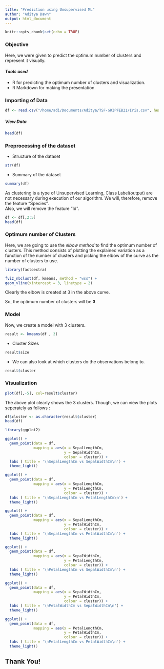 ```yaml
---
title: "Prediction using Unsupervised ML"
author: "Aditya Dawn"
output: html_document
---
```


```r
knitr::opts_chunk$set(echo = TRUE)
```


### **Objective**  
Here, we were given to predict the optimum number of clusters and represent it visually.

#### *Tools used*  
* R for predicting the optimum number of clusters and visualization.
* R Markdown for making the presentation.  

### **Importing of Data**   
```r
df <- read.csv("/home/adi/Documents/Aditya/TSF-GRIPFEB21/Iris.csv", header = TRUE)
```

##### View Data  
```r
head(df)
```

### **Preprocessing of the dataset**  
* Structure of the dataset  
```r
str(df)
```

* Summary of the dataset  
```r
summary(df)
```

As clustering is a type of Unsupervised Learning, Class Label(output) are not necessary during execution of our algorithm. We will, therefore, remove the feature “Species”.  
Also, we will remove the feature "Id".  
  
  
```r
df <- df[,2:5]
head(df)
```

### **Optimum number of Clusters**  
Here, we are going to use the *elbow method* to find the optimum number of clusters. This method consists of plotting the explained variation as a function of the number of clusters and picking the elbow of the curve as the number of clusters to use.  
```r
library(factoextra)
```
```r
fviz_nbclust(df, kmeans, method = "wss") +
geom_vline(xintercept = 3, linetype = 2)
```
  
Clearly the elbow is created at $3$ in the above curve.  

So, the optimum number of clusters will be **3**.  


### **Model**
Now, we create a model with 3 clusters.  
```r
result <- kmeans(df , 3)
```
* Cluster Sizes  
```r
result$size
```
* We can also look at which clusters do the observations belong to.  
```r
result$cluster
```

### **Visualization**
```r
plot(df[,-5], col=result$cluster)
```
  
The above plot clearly shows the 3 clusters. Though, we can view the plots seperately as follows :   
```r
df$cluster <- as.character(result$cluster)
head(df)
```
```r
library(ggplot2)
```
```r
ggplot() +
  geom_point(data = df, 
             mapping = aes(x = SepalLengthCm, 
                           y = SepalWidthCm, 
                           colour = cluster)) +
  labs ( title = '\nSepalLengthCm vs SepalWidthCm\n') +
  theme_light()
```
```r
ggplot() +
  geom_point(data = df, 
             mapping = aes(x = SepalLengthCm, 
                           y = PetalLengthCm, 
                           colour = cluster)) +
  labs ( title = '\nSepalLengthCm vs PetalLengthCm\n') +
  theme_light()
```
```r
ggplot() +
  geom_point(data = df, 
             mapping = aes(x = SepalLengthCm, 
                           y = PetalWidthCm, 
                           colour = cluster)) +
  labs ( title = '\nSepalLengthCm vs PetalWidthCm\n') +
  theme_light()
```
```r
ggplot() +
  geom_point(data = df, 
             mapping = aes(x = SepalWidthCm, 
                           y = PetalLengthCm, 
                           colour = cluster)) +
  labs ( title = '\nPetalLengthCm vs SepalWidthCm\n') +
  theme_light()
```
```r
ggplot() +
  geom_point(data = df, 
             mapping = aes(x = SepalWidthCm, 
                           y = PetalWidthCm, 
                           colour = cluster)) +
  labs ( title = '\nPetalWidthCm vs SepalWidthCm\n') +
  theme_light()
```
```r
ggplot() +
  geom_point(data = df, 
             mapping = aes(x = PetalLengthCm, 
                           y = PetalWidthCm, 
                           colour = cluster)) +
  labs ( title = '\nPetalLengthCm vs PetalWidthCm\n') +
  theme_light()
```


## Thank You!
